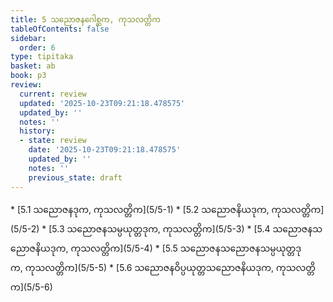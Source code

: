 ```yaml
---
title: 5 သညောဇနဂေါစ္ဆက, ကုသလတ္တိက
tableOfContents: false
sidebar:
  order: 6
type: tipitaka
basket: ab
book: p3
review:
  current: review
  updated: '2025-10-23T09:21:18.478575'
  updated_by: ''
  notes: ''
  history:
  - state: review
    date: '2025-10-23T09:21:18.478575'
    updated_by: ''
    notes: ''
    previous_state: draft
---
```



<ReviewStatus review={frontmatter.review} showDetails={true} />

<HypothesisAnnotation frontmatter={frontmatter} />

<DynamicBreadcrumb />



<TableOfContents book="p3" section="5">
* [5.1 သညောဇနဒုက, ကုသလတ္တိက](5/5-1)
* [5.2 သညောဇနိယဒုက, ကုသလတ္တိက](5/5-2)
* [5.3 သညောဇနသမ္ပယုတ္တဒုက, ကုသလတ္တိက](5/5-3)
* [5.4 သညောဇနသညောဇနိယဒုက, ကုသလတ္တိက](5/5-4)
* [5.5 သညောဇနသညောဇနသမ္ပယုတ္တဒုက, ကုသလတ္တိက](5/5-5)
* [5.6 သညောဇနဝိပ္ပယုတ္တသညောဇနိယဒုက, ကုသလတ္တိက](5/5-6)
</TableOfContents>